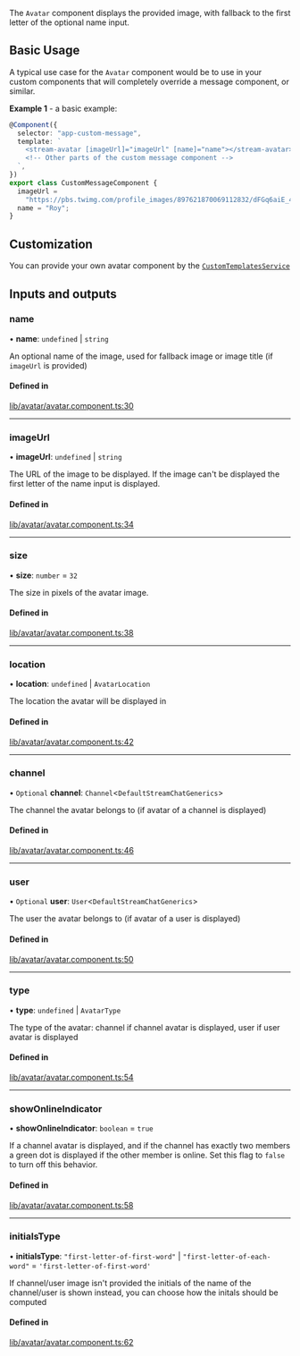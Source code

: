 The `Avatar` component displays the provided image, with fallback to the first letter of the optional name input.

## Basic Usage

A typical use case for the `Avatar` component would be to use in your custom components that will completely override a message component, or similar.

**Example 1** - a basic example:

```typescript
@Component({
  selector: "app-custom-message",
  template: `
    <stream-avatar [imageUrl]="imageUrl" [name]="name"></stream-avatar>
    <!-- Other parts of the custom message component -->
  `,
})
export class CustomMessageComponent {
  imageUrl =
    "https://pbs.twimg.com/profile_images/897621870069112832/dFGq6aiE_400x400.jpg";
  name = "Roy";
}
```

## Customization

You can provide your own avatar component by the [`CustomTemplatesService`](../services/CustomTemplatesService.mdx)

[//]: # "Start of generated content"
## Inputs and outputs 


### name

• **name**: `undefined` \| `string`

An optional name of the image, used for fallback image or image title (if `imageUrl` is provided)

#### Defined in

[lib/avatar/avatar.component.ts:30](https://github.com/GetStream/stream-chat-angular/blob/eb2dc45/projects/stream-chat-angular/src/lib/avatar/avatar.component.ts#L30)

___

### imageUrl

• **imageUrl**: `undefined` \| `string`

The URL of the image to be displayed. If the image can't be displayed the first letter of the name input is displayed.

#### Defined in

[lib/avatar/avatar.component.ts:34](https://github.com/GetStream/stream-chat-angular/blob/eb2dc45/projects/stream-chat-angular/src/lib/avatar/avatar.component.ts#L34)

___

### size

• **size**: `number` = `32`

The size in pixels of the avatar image.

#### Defined in

[lib/avatar/avatar.component.ts:38](https://github.com/GetStream/stream-chat-angular/blob/eb2dc45/projects/stream-chat-angular/src/lib/avatar/avatar.component.ts#L38)

___

### location

• **location**: `undefined` \| `AvatarLocation`

The location the avatar will be displayed in

#### Defined in

[lib/avatar/avatar.component.ts:42](https://github.com/GetStream/stream-chat-angular/blob/eb2dc45/projects/stream-chat-angular/src/lib/avatar/avatar.component.ts#L42)

___

### channel

• `Optional` **channel**: `Channel`<`DefaultStreamChatGenerics`\>

The channel the avatar belongs to (if avatar of a channel is displayed)

#### Defined in

[lib/avatar/avatar.component.ts:46](https://github.com/GetStream/stream-chat-angular/blob/eb2dc45/projects/stream-chat-angular/src/lib/avatar/avatar.component.ts#L46)

___

### user

• `Optional` **user**: `User`<`DefaultStreamChatGenerics`\>

The user the avatar belongs to (if avatar of a user is displayed)

#### Defined in

[lib/avatar/avatar.component.ts:50](https://github.com/GetStream/stream-chat-angular/blob/eb2dc45/projects/stream-chat-angular/src/lib/avatar/avatar.component.ts#L50)

___

### type

• **type**: `undefined` \| `AvatarType`

The type of the avatar: channel if channel avatar is displayed, user if user avatar is displayed

#### Defined in

[lib/avatar/avatar.component.ts:54](https://github.com/GetStream/stream-chat-angular/blob/eb2dc45/projects/stream-chat-angular/src/lib/avatar/avatar.component.ts#L54)

___

### showOnlineIndicator

• **showOnlineIndicator**: `boolean` = `true`

If a channel avatar is displayed, and if the channel has exactly two members a green dot is displayed if the other member is online. Set this flag to `false` to turn off this behavior.

#### Defined in

[lib/avatar/avatar.component.ts:58](https://github.com/GetStream/stream-chat-angular/blob/eb2dc45/projects/stream-chat-angular/src/lib/avatar/avatar.component.ts#L58)

___

### initialsType

• **initialsType**: ``"first-letter-of-first-word"`` \| ``"first-letter-of-each-word"`` = `'first-letter-of-first-word'`

If channel/user image isn't provided the initials of the name of the channel/user is shown instead, you can choose how the initals should be computed

#### Defined in

[lib/avatar/avatar.component.ts:62](https://github.com/GetStream/stream-chat-angular/blob/eb2dc45/projects/stream-chat-angular/src/lib/avatar/avatar.component.ts#L62)

[//]: # "End of generated content"
